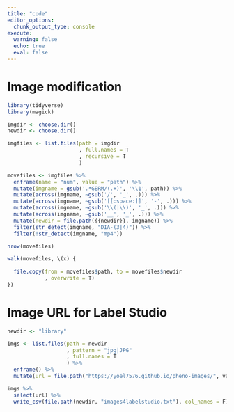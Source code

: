 ```yaml
---
title: "code"
editor_options: 
  chunk_output_type: console
execute: 
  warning: false
  echo: true
  eval: false
---
```


# Image modification

```r
library(tidyverse)
library(magick)

imgdir <- choose.dir() 
newdir <- choose.dir() 

imgfiles <- list.files(path = imgdir
                       , full.names = T
                       , recursive = T
                       )

movefiles <- imgfiles %>% 
  enframe(name = "num", value = "path") %>% 
  mutate(imgname = gsub('.*GERM/(.+)', '\\1', path)) %>% 
  mutate(across(imgname, ~gsub('/', '_', .))) %>% 
  mutate(across(imgname, ~gsub('[[:space:]]', '-', .))) %>% 
  mutate(across(imgname, ~gsub('\\(|\\)', '_', .))) %>% 
  mutate(across(imgname, ~gsub('__', '_', .))) %>% 
  mutate(newdir = file.path({{newdir}}, imgname)) %>% 
  filter(str_detect(imgname, "DIA-(3|4)")) %>% 
  filter(!str_detect(imgname, "mp4"))

nrow(movefiles)

walk(movefiles, \(x) {
  
  file.copy(from = movefiles$path, to = movefiles$newdir
            , overwrite = T)
})
```

# Image URL for Label Studio

```r
newdir <- "library"

imgs <- list.files(path = newdir
                   , pattern = "jpg|JPG"
                   , full.names = T
                   ) %>% 
  enframe() %>% 
  mutate(url = file.path("https://yoel7576.github.io/pheno-images/", value))

imgs %>% 
  select(url) %>% 
  write_csv(file.path(newdir, "images4labelstudio.txt"), col_names = F)
```
